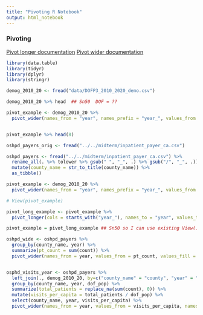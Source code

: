 ---
title: "Pivoting R Notebook"
output: html_notebook
---

### Pivoting

[Pivot longer documentation](https://tidyr.tidyverse.org/reference/pivot_longer.html)
[Pivot wider documentation](https://tidyr.tidyverse.org/reference/pivot_wider.html)

```{r warning=FALSE}

library(data.table)
library(tidyr)
library(dplyr)
library(stringr)

demog_2010_20 <- fread("data/DOFP3_2010_2020_demo.csv")

demog_2010_20 %>% head  ## Sn50  DOF = ??

pivot_example <- demog_2010_20 %>%
  pivot_wider(names_from = "year", names_prefix = "year_", values_from = dof_pop)


pivot_example %>% head(8)

oshpd_payers_orig <- fread("../../midterm/inpatient_payer_ca.csv")

oshpd_payers <- fread("../../midterm/inpatient_payer_ca.csv") %>%
  rename_all(. %>% tolower %>% gsub(" ", "_", .) %>% gsub("/", "_", .)) %>%
  mutate(county_name = str_to_title(county_name)) %>%
  as_tibble()

pivot_example <- demog_2010_20 %>%
  pivot_wider(names_from = "year", names_prefix = "year_", values_from = dof_pop)

# View(pivot_example)

pivot_long_example <- pivot_example %>%
  pivot_longer(cols = starts_with("year_"), names_to = "year", values_to = "dof_pop", names_prefix = "year_")

pivot_example = pivot_long_example ## Sn50 so I can use existing View() window :D

oshpd_wide <- oshpd_payers %>%
  group_by(county_name, year) %>%
  summarize(pt_count = sum(count)) %>%
  pivot_wider(names_from = year, values_from = pt_count, values_fill = 0, names_prefix = "year_")


osphd_visits_year <- oshpd_payers %>%
  left_join(., demog_2010_20, by=c("county_name" = "county", "year" = "year")) %>%
  group_by(county_name, year, dof_pop) %>%
  summarize(total_patients = replace_na(sum(count), 0)) %>%
  mutate(visits_per_capita = total_patients / dof_pop) %>%
  select(county_name, year, visits_per_capita) %>%
  pivot_wider(names_from = year, values_from = visits_per_capita, names_prefix = "year_")

```

